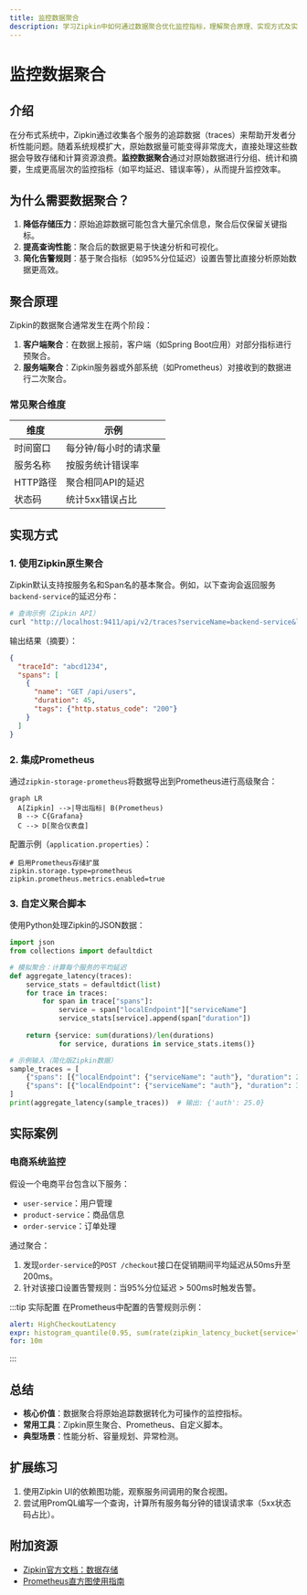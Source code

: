 ```yaml
---
title: 监控数据聚合
description: 学习Zipkin中如何通过数据聚合优化监控指标，理解聚合原理、实现方式及实际应用场景。
---
```


# 监控数据聚合

## 介绍

在分布式系统中，Zipkin通过收集各个服务的追踪数据（traces）来帮助开发者分析性能问题。随着系统规模扩大，原始数据量可能变得非常庞大，直接处理这些数据会导致存储和计算资源浪费。**监控数据聚合**通过对原始数据进行分组、统计和摘要，生成更高层次的监控指标（如平均延迟、错误率等），从而提升监控效率。

## 为什么需要数据聚合？

1. **降低存储压力**：原始追踪数据可能包含大量冗余信息，聚合后仅保留关键指标。
2. **提高查询性能**：聚合后的数据更易于快速分析和可视化。
3. **简化告警规则**：基于聚合指标（如95%分位延迟）设置告警比直接分析原始数据更高效。

## 聚合原理

Zipkin的数据聚合通常发生在两个阶段：

1. **客户端聚合**：在数据上报前，客户端（如Spring Boot应用）对部分指标进行预聚合。
2. **服务端聚合**：Zipkin服务器或外部系统（如Prometheus）对接收到的数据进行二次聚合。

### 常见聚合维度
| 维度         | 示例                          |
|--------------|-----------------------------|
| 时间窗口     | 每分钟/每小时的请求量         |
| 服务名称     | 按服务统计错误率              |
| HTTP路径     | 聚合相同API的延迟             |
| 状态码       | 统计5xx错误占比               |

## 实现方式

### 1. 使用Zipkin原生聚合
Zipkin默认支持按服务名和Span名的基本聚合。例如，以下查询会返回服务`backend-service`的延迟分布：

```bash
# 查询示例（Zipkin API）
curl "http://localhost:9411/api/v2/traces?serviceName=backend-service&limit=10"
```

输出结果（摘要）：
```json
{
  "traceId": "abcd1234",
  "spans": [
    {
      "name": "GET /api/users",
      "duration": 45,
      "tags": {"http.status_code": "200"}
    }
  ]
}
```

### 2. 集成Prometheus
通过`zipkin-storage-prometheus`将数据导出到Prometheus进行高级聚合：

```mermaid
graph LR
  A[Zipkin] -->|导出指标| B(Prometheus)
  B --> C{Grafana}
  C --> D[聚合仪表盘]
```

配置示例（`application.properties`）：
```properties
# 启用Prometheus存储扩展
zipkin.storage.type=prometheus
zipkin.prometheus.metrics.enabled=true
```

### 3. 自定义聚合脚本
使用Python处理Zipkin的JSON数据：

```python
import json
from collections import defaultdict

# 模拟聚合：计算每个服务的平均延迟
def aggregate_latency(traces):
    service_stats = defaultdict(list)
    for trace in traces:
        for span in trace["spans"]:
            service = span["localEndpoint"]["serviceName"]
            service_stats[service].append(span["duration"])
    
    return {service: sum(durations)/len(durations) 
            for service, durations in service_stats.items()}

# 示例输入（简化版Zipkin数据）
sample_traces = [
    {"spans": [{"localEndpoint": {"serviceName": "auth"}, "duration": 20}]},
    {"spans": [{"localEndpoint": {"serviceName": "auth"}, "duration": 30}]}
]
print(aggregate_latency(sample_traces))  # 输出: {'auth': 25.0}
```

## 实际案例

### 电商系统监控
假设一个电商平台包含以下服务：
- `user-service`：用户管理
- `product-service`：商品信息
- `order-service`：订单处理

通过聚合：
1. 发现`order-service`的`POST /checkout`接口在促销期间平均延迟从50ms升至200ms。
2. 针对该接口设置告警规则：当95%分位延迟 > 500ms时触发告警。

:::tip 实际配置
在Prometheus中配置的告警规则示例：
```yaml
alert: HighCheckoutLatency
expr: histogram_quantile(0.95, sum(rate(zipkin_latency_bucket{service="order-service", span="POST /checkout"}[5m])) by (le)) > 500
for: 10m
```
:::

## 总结

- **核心价值**：数据聚合将原始追踪数据转化为可操作的监控指标。
- **常用工具**：Zipkin原生聚合、Prometheus、自定义脚本。
- **典型场景**：性能分析、容量规划、异常检测。

## 扩展练习

1. 使用Zipkin UI的依赖图功能，观察服务间调用的聚合视图。
2. 尝试用PromQL编写一个查询，计算所有服务每分钟的错误请求率（5xx状态码占比）。

## 附加资源

- [Zipkin官方文档：数据存储](https://zipkin.io/zipkin/#storage-component)
- [Prometheus直方图使用指南](https://prometheus.io/docs/practices/histograms/)